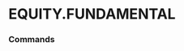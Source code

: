 # EQUITY.FUNDAMENTAL


### Commands
<ul className='grid grid-cols-1 md:grid-cols-2 lg:grid-cols-3 xl:grid-cols-4 gap-4 -ml-6'>
<ReferenceCard
    title="HISTORICAL_EPS"
    description="Historical earnings-per-share for a given company."
    url="fundamental/historical_eps"
    command
/><ReferenceCard
    title="FILINGS"
    description="Company Filings. Company filings data."
    url="fundamental/filings"
    command
/><ReferenceCard
    title="MANAGEMENT"
    description="Key Executives. Key executives for a given company."
    url="fundamental/management"
    command
/><ReferenceCard
    title="OVERVIEW"
    description="Company Overview. General information about a company."
    url="fundamental/overview"
    command
/><ReferenceCard
    title="MANAGEMENT_COMPENSATION"
    description="Get Executive Compensation. Information about the executive compensation for a given company."
    url="fundamental/management_compensation"
    command
/><ReferenceCard
    title="DIVIDENDS"
    description="Historical Dividends. Historical dividends data for a given company."
    url="fundamental/dividends"
    command
/><ReferenceCard
    title="REPORTED_FINANCIALS"
    description="Financial statements, as-reported."
    url="fundamental/reported_financials"
    command
/><ReferenceCard
    title="BALANCE"
    description="Balance Sheet. Balance sheet statement."
    url="fundamental/balance"
    command
/><ReferenceCard
    title="BALANCE_GROWTH"
    description="Balance Sheet Statement Growth. Information about the growth of the company balance sheet."
    url="fundamental/balance_growth"
    command
/><ReferenceCard
    title="HISTORICAL_ATTRIBUTES"
    description="Fetch the historical values of a data tag from Intrinio."
    url="fundamental/historical_attributes"
    command
/><ReferenceCard
    title="RATIOS"
    description="Extensive set of ratios over time. Financial ratios for a given company."
    url="fundamental/ratios"
    command
/><ReferenceCard
    title="MULTIPLES"
    description="Equity Valuation Multiples. Valuation multiples for a stock ticker."
    url="fundamental/multiples"
    command
/><ReferenceCard
    title="EMPLOYEE_COUNT"
    description="Historical Employees. Historical number of employees."
    url="fundamental/employee_count"
    command
/><ReferenceCard
    title="REVENUE_PER_SEGMENT"
    description="Revenue Business Line. Business line revenue data."
    url="fundamental/revenue_per_segment"
    command
/><ReferenceCard
    title="TRAILING_DIVIDEND_YIELD"
    description="Trailing 1yr dividend yield."
    url="fundamental/trailing_dividend_yield"
    command
/><ReferenceCard
    title="REVENUE_PER_GEOGRAPHY"
    description="Revenue Geographic. Geographic revenue data."
    url="fundamental/revenue_per_geography"
    command
/><ReferenceCard
    title="INCOME_GROWTH"
    description="Income Statement Growth. Information about the growth of the company income statement."
    url="fundamental/income_growth"
    command
/><ReferenceCard
    title="HISTORICAL_SPLITS"
    description="Historical Splits. Historical splits data."
    url="fundamental/historical_splits"
    command
/><ReferenceCard
    title="TRANSCRIPT"
    description="Earnings Call Transcript. Earnings call transcript for a given company."
    url="fundamental/transcript"
    command
/><ReferenceCard
    title="CASH"
    description="Cash Flow Statement. Information about the cash flow statement."
    url="fundamental/cash"
    command
/><ReferenceCard
    title="INCOME"
    description="Income Statement. Report on a company's financial performance."
    url="fundamental/income"
    command
/><ReferenceCard
    title="METRICS"
    description="Key Metrics. Key metrics for a given company."
    url="fundamental/metrics"
    command
/><ReferenceCard
    title="LATEST_ATTRIBUTES"
    description="Fetch the latest value of a data tag from Intrinio."
    url="fundamental/latest_attributes"
    command
/><ReferenceCard
    title="SEARCH_ATTRIBUTES"
    description="Search Intrinio data tags."
    url="fundamental/search_attributes"
    command
/><ReferenceCard
    title="CASH_GROWTH"
    description="Cash Flow Statement Growth. Information about the growth of the company cash flow statement."
    url="fundamental/cash_growth"
    command
/>
</ul>

